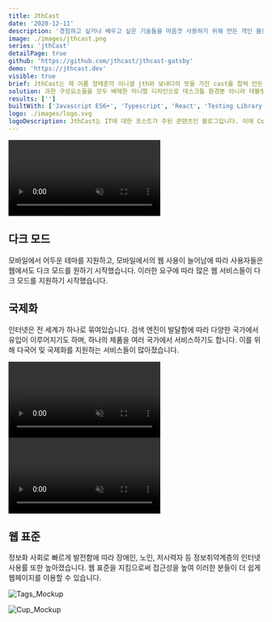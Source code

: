 ```yaml
---
title: JthCast
date: '2020-12-11'
description: '경험하고 싶거나 배우고 싶은 기술들을 마음껏 사용하기 위해 만든 개인 블로그'
image: ./images/jthcast.png
series: 'jthCast'
detailPage: true
github: 'https://github.com/jthcast/jthcast-gatsby'
demo: 'https://jthcast.dev'
visible: true
brief: JthCast는 제 이름 정태훈의 이니셜 jth와 보내다의 뜻을 가진 cast를 합쳐 만든 말로, 글과 포트폴리오를 제공하기 위한 개인 블로그 프로젝트입니다. 일반적인 플랫폼에서 제공하는 블로그 서비스 대신 직접 만듦으로써, 사용자에게 원하는 UI와 UX를 제공할 수 있습니다. 또한 특정 기술을 선택 사용하여 더 빠른 속도와 새로운 기능을 선보일 수 있습니다.
solution: 과한 구성요소들을 모두 배제한 미니멀 디자인으로 데스크톱 환경뿐 아니라 태블릿, 모바일 환경에서도 편하게 사용할 수 있습니다. 미니멀 디자인의 단점인 밋밋함을 포인트 색상과 애니메이션, 캐주얼한 이미지로 풀어내려 노력했습니다. 사용자의 사용 방식을 강압적으로 제어하는 것이 아닌, 넛지효과를 활용하여 자연스럽게 유도하도록 구성하였습니다.
results: ['']
builtWith: ['Javascript ES6+', 'Typescript', 'React', 'Testing Library', 'SCSS']
logo: ./images/logo.svg
logoDescription: JthCast는 IT에 대한 포스트가 주된 콘텐츠인 블로그입니다. 이에 Code와 Cast의 C, 코드 꺾은 괄호와 방송을 뜻하는 안테나에서 영감을 받아 만들었습니다. 미니멀 디자인을 유지하기 위해 로고 또한 디테일 없이 단순한 심벌로 표현하였으며, 전체적인 디자인과 꼭짓점 부분을 약간 둥글게 만들어 캐주얼함을 더했습니다. 색상은 오렌지색(#F6A54C)과 밝은 남색(#614CF6)으로 브랜드 색상과 통일하였습니다.
---
```


<section className="jth-section">
  <div className="jth-container jth-section-twoColGrid-center">
    <video
      preload="auto"
      muted
      loop
      playsInline
      autoPlay
      src="./videos/darkmode.mp4"
    ></video>
    <div className="jth-section-rowGrid">
      <h2>다크 모드</h2>
      <p>
        모바일에서 어두운 테마를 지원하고, 모바일에서의 웹 사용이 늘어남에 따라
        사용자들은 웹에서도 다크 모드를 원하기 시작했습니다. 이러한 요구에 따라
        많은 웹 서비스들이 다크 모드를 지원하기 시작했습니다.
      </p>
    </div>
  </div>
</section>
<section className="jth-section">
  <div className="jth-container jth-section-twoColGrid-center">
    <div className="jth-section-rowGrid jth-section-mobileOrder-2">
      <h2>국제화</h2>
      <p>
        인터넷은 전 세계가 하나로 묶여있습니다. 검색 엔진이 발달함에 따라 다양한
        국가에서 유입이 이루어지기도 하며, 하나의 제품을 여러 국가에서
        서비스하기도 합니다. 이를 위해 다국어 및 국제화를 지원하는 서비스들이
        많아졌습니다.
      </p>
    </div>
    <video
      preload="auto"
      muted
      loop
      playsInline
      autoPlay
      src="./videos/internationalization.mp4"
      className="jth-portfolio-widthImage"
    ></video>
  </div>
</section>
<section className="jth-section">
  <div className="jth-container jth-section-twoColGrid-center">
    <video
      preload="auto"
      muted
      loop
      playsInline
      autoPlay
      src="./videos/accessibility.mp4"
    ></video>
    <div className="jth-section-rowGrid">
      <h2>웹 표준</h2>
      <p>
        정보화 사회로 빠르게 발전함에 따라 장애인, 노인, 저시력자 등
        정보취약계층의 인터넷 사용률 또한 높아졌습니다. 웹 표준을 지킴으로써
        접근성을 높여 이러한 분들이 더 쉽게 웹페이지를 이용할 수 있습니다.
      </p>
    </div>
  </div>
</section>

![Tags_Mockup](./images/Tags_Mockup.jpg ' ')

![Cup_Mockup](./images/Cup_Mockup.jpg ' ')

